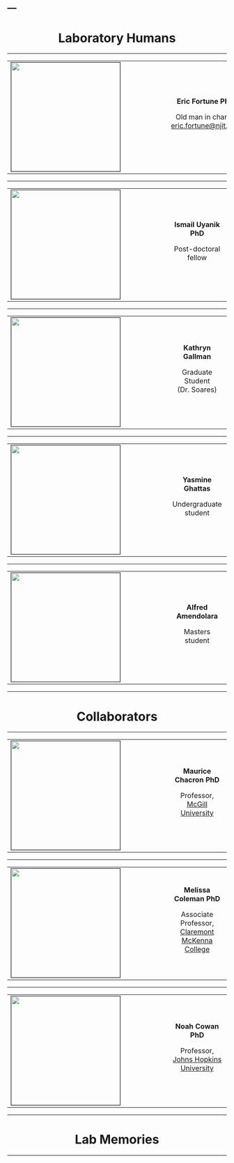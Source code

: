---
---
<link rel="stylesheet" href="styles.css" type="text/css">

<h1 class="display-3" align="center">Laboratory Humans</h1>
<hr>

<!-- ERIC FORTUNE -->
<table align="center" columns=2 cellspacing=2 cellpadding=5 border=0 width=80%>
<tr><td colspan=1 width=300>
<img src="images/people/ericf.jpg" style="width:250px; border:1px solid; margin-right: 100px" align="left">
</td><td valign="middle" align="center">
<strong>Eric Fortune PhD</strong><p>
Old man in charge<br>
[eric.fortune@njit.edu](mailto:eric.fortune@njit.edu)
</td></tr></table>
<hr>

<!-- ISMAIL UYANIK -->
<table align="center" columns=2 cellspacing=2 cellpadding=5 border=0 width=80%>
<tr><td colspan=1 width=300>
<img src="images/people/IsmailUyanikPhD.jpg" style="width:250px; border:1px solid; margin-right:100px" align="left">
</td><td valign="middle" align="center">
<strong>Ismail Uyanik PhD</strong><p>
Post-doctoral fellow<br>
</td></tr></table>
<hr>

<!-- KATIE GALLMAN -->
<table align="center" columns=2 cellspacing=2 cellpadding=5 border=0 width=80%>
<tr><td colspan=1 width=300>
<img src="images/people/keg.jpg" style="width:250px; border:1px solid; margin-right:100px" align="left">
</td><td valign="middle" align="center">
<strong>Kathryn Gallman</strong><p>
Graduate Student (Dr. Soares)<br>
</td></tr></table>
<hr>

<!-- YASMINE GHATTAS -->
<table align="center" columns=2 cellspacing=2 cellpadding=5 border=0 width=80%>
<tr><td colspan=1 width=300>
<img src="images/people/YasmineGhattas.jpg" style="width:250px; border:1px solid; margin-right:100px" align="left">
</td><td valign="middle" align="center" >
<strong>Yasmine Ghattas</strong><p>
Undergraduate student<br>
</td></tr></table>
<hr>

<!-- Alfred Amendolara -->
<table align="center" columns=2 cellspacing=2 cellpadding=5 border=0 width=80%>
<tr><td colspan=1 width=300>
<img src="images/people/AlfredAmendolara.jpeg" style="width:250px; border:1px solid; margin-right:100px" align="left">
</td><td valign="middle" align="center" >
<strong>Alfred Amendolara</strong><p>
Masters student<br>
</td></tr></table>
<hr>

<h1 class="display-3" align="center">Collaborators</h1>
<hr>

<!-- Maurice Chacron -->
<table align="center" columns=2 cellspacing=2 cellpadding=5 border=0 width=80%>
<tr><td colspan=1 width=300>
<img src="images/people/maurice.jpg" style="width:250px; border:1px solid; margin-right:100px" align="left">
</td><td valign="middle" align="center" >
<strong>Maurice Chacron PhD</strong><p>
Professor, [McGill University](http://www.medicine.mcgill.ca/physio/chacronlab/default.htm)<br>
</td></tr></table>
<hr>

<!-- Melissa Coleman -->
<table align="center" columns=2 cellspacing=2 cellpadding=5 border=0 width=80%>
<tr><td colspan=1 width=300>
<img src="images/people/melissa.jpg" style="width:250px; border:1px solid; margin-right:100px" align="left">
</td><td valign="middle" align="center" >
<strong>Melissa Coleman PhD</strong><p>
Associate Professor, [Claremont McKenna College](https://www.cmc.edu/academic/faculty/profile/melissa-coleman)<br>
</td></tr></table>
<hr>

<!-- Noah Cowan -->
<table align="center" columns=2 cellspacing=2 cellpadding=5 border=0 width=80%>
<tr><td colspan=1 width=300>
<img src="images/people/noah.jpg" style="width:250px; border:1px solid; margin-right:100px" align="left">
</td><td valign="middle" align="center" >
<strong>Noah Cowan PhD</strong><p>
Professor, [Johns Hopkins University](https://limbs.lcsr.jhu.edu/)<br>
</td></tr></table>
<hr>

<h1 class="display-3" align="center">Lab Memories</h1>
<hr>



